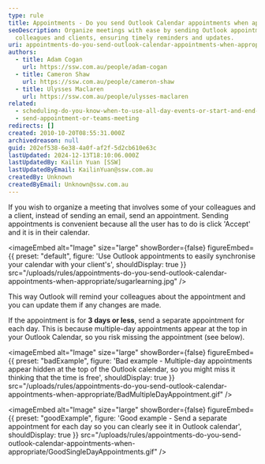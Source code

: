 ```yaml
---
type: rule
title: Appointments - Do you send Outlook Calendar appointments when appropriate?
seoDescription: Organize meetings with ease by sending Outlook appointments to
  colleagues and clients, ensuring timely reminders and updates.
uri: appointments-do-you-send-outlook-calendar-appointments-when-appropriate
authors:
  - title: Adam Cogan
    url: https://ssw.com.au/people/adam-cogan
  - title: Cameron Shaw
    url: https://ssw.com.au/people/cameron-shaw
  - title: Ulysses Maclaren
    url: https://ssw.com.au/people/ulysses-maclaren
related:
  - scheduling-do-you-know-when-to-use-all-day-events-or-start-and-end-times-with-recurrence
  - send-appointment-or-teams-meeting
redirects: []
created: 2010-10-20T08:55:31.000Z
archivedreason: null
guid: 202ef538-6e38-4a0f-af2f-5d2cb610e63c
lastUpdated: 2024-12-13T18:10:06.000Z
lastUpdatedBy: Kailin Yuan [SSW]
lastUpdatedByEmail: KailinYuan@ssw.com.au
createdBy: Unknown
createdByEmail: Unknown@ssw.com.au
---
```

If you wish to organize a meeting that involves some of your colleagues and a client, instead of sending an email, send an appointment. Sending appointments is convenient because all the user has to do is click 'Accept' and it is in their calendar.

<imageEmbed
  alt="Image"
  size="large"
  showBorder={false}
  figureEmbed={{
    preset: "default",
    figure: 'Use Outlook appointments to easily synchronise your calendar with your client\'s',
    shouldDisplay: true
  }}
  src="/uploads/rules/appointments-do-you-send-outlook-calendar-appointments-when-appropriate/sugarlearning.jpg"
/>

This way Outlook will remind your colleagues about the appointment and you can update them if any changes are made.

If the appointment is for **3 days or less**, send a separate appointment for each day. This is because multiple-day appointments appear at the top in your Outlook Calendar, so you risk missing the appointment (see below).

<imageEmbed
  alt="Image"
  size="large"
  showBorder={false}
  figureEmbed={{
    preset: "badExample",
    figure: 'Bad example - Multiple-day appointments appear hidden at the top of the Outlook calendar, so you might miss it thinking that the time is free',
    shouldDisplay: true
  }}
  src="/uploads/rules/appointments-do-you-send-outlook-calendar-appointments-when-appropriate/BadMultipleDayAppointment.gif"
/>

<imageEmbed
  alt="Image"
  size="large"
  showBorder={false}
  figureEmbed={{
    preset: "goodExample",
    figure: 'Good example - Send a separate appointment for each day so you can clearly see it in Outlook calendar',
    shouldDisplay: true
  }}
  src="/uploads/rules/appointments-do-you-send-outlook-calendar-appointments-when-appropriate/GoodSingleDayAppointments.gif"
/>
